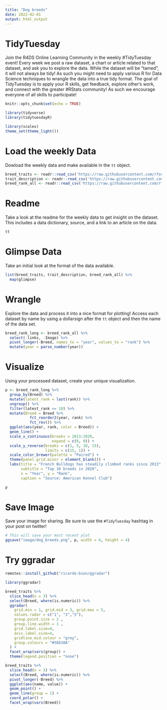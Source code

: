 ```yaml
---
title: "Dog breeds"
date: 2022-02-01
output: html_output
---
```


# TidyTuesday

Join the R4DS Online Learning Community in the weekly #TidyTuesday event!
Every week we post a raw dataset, a chart or article related to that dataset, and ask you to explore the data.
While the dataset will be “tamed”, it will not always be tidy! As such you might need to apply various R for Data Science techniques to wrangle the data into a true tidy format.
The goal of TidyTuesday is to apply your R skills, get feedback, explore other’s work, and connect with the greater #RStats community!
As such we encourage everyone of all skills to participate!

```r

knitr::opts_chunk$set(echo = TRUE)

library(tidyverse)
library(tidytuesdayR)

library(scales)
theme_set(theme_light())
```

# Load the weekly Data

Dowload the weekly data and make available in the `tt` object.

```r

breed_traits <- readr::read_csv('https://raw.githubusercontent.com/rfordatascience/tidytuesday/master/data/2022/2022-02-01/breed_traits.csv')
trait_description <- readr::read_csv('https://raw.githubusercontent.com/rfordatascience/tidytuesday/master/data/2022/2022-02-01/trait_description.csv')
breed_rank_all <- readr::read_csv('https://raw.githubusercontent.com/rfordatascience/tidytuesday/master/data/2022/2022-02-01/breed_rank.csv')

```


# Readme

Take a look at the readme for the weekly data to get insight on the dataset.
This includes a data dictionary, source, and a link to an article on the data.

```r

tt

```


# Glimpse Data

Take an initial look at the format of the data available.

```r

list(breed_traits, trait_description, breed_rank_all) %>% 
  map(glimpse)

```

# Wrangle

Explore the data and process it into a nice format for plotting! Access each dataset by name by using a dollarsign after the `tt` object and then the name of the data set.

```r

breed_rank_long <- breed_rank_all %>% 
  select(-links, -Image) %>% 
  pivot_longer(-Breed, names_to = "year", values_to = "rank") %>% 
  mutate(year = parse_number(year))

```


# Visualize

Using your processed dataset, create your unique visualization.

```r

p <- breed_rank_long %>% 
  group_by(Breed) %>% 
  mutate(latest_rank = last(rank)) %>% 
  ungroup() %>% 
  filter(latest_rank <= 10) %>% 
  mutate(Breed = Breed %>% 
           fct_reorder2(year, rank) %>% 
           fct_rev()) %>% 
  ggplot(aes(year, rank, color = Breed)) +
  geom_line() +
  scale_x_continuous(breaks = 2013:2020,
                     expand = c(0, 0)) +
  scale_y_reverse(breaks = c(1, 5, 10, 15),
                  limits = c(15, 1)) +
  scale_color_brewer(palette = "Paired") +
  theme(panel.grid.minor = element_blank()) +
  labs(title = "French Bulldogs has steadily climbed ranks since 2013",
       subtitle = "Top 10 breeds in 2020",
       x = "Year", y = "Rank",
       caption = "Source: American Kennel Club")

p
```

# Save Image

Save your image for sharing. Be sure to use the `#TidyTuesday` hashtag in your post on twitter! 

```r

# This will save your most recent plot
ggsave("image/dog_breeds.png", p, width = 6, height = 4)

```

# Try ggradar

```r
remotes::install_github("ricardo-bion/ggradar")

library(ggradar)

breed_traits %>% 
  slice_head(n = 3) %>% 
  select(Breed, where(is.numeric)) %>% 
  ggradar(
    grid.min = 1, grid.mid = 3, grid.max = 5,
    values.radar = c("1", "3","5"),
    group.point.size = 2 ,
    group.line.width = 1 ,
    grid.label.size=4,
    axis.label.size=4,
    gridline.mid.colour = "grey",
    group.colours = "#56638A"
  ) +
  facet_wrap(vars(group)) +
  theme(legend.position = "none")
```

```r

breed_traits %>% 
  slice_head(n = 3) %>% 
  select(Breed, where(is.numeric)) %>% 
  pivot_longer(-Breed) %>% 
  ggplot(aes(name, value)) +
  geom_point() +
  geom_line(group = 1) +
  coord_polar() +
  facet_wrap(vars(Breed))
```

